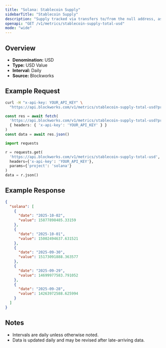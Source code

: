 ```yaml
---
title: "Solana: Stablecoin Supply"
sidebarTitle: "Stablecoin Supply"
description: "Supply tracked via transfers to/from the null address, as well as distinct issuance and redemption events for supported stablecoins. Circulating supply remove supply held in bridges, token treasuries, and known mint/burn addresses."
openapi: "GET /v1/metrics/stablecoin-supply-total-usd"
mode: "wide"
---
```


## Overview

- **Denomination:** USD
- **Type:** USD Value
- **Interval:** Daily
- **Source:** Blockworks

## Example Request

<CodeGroup>

```bash cURL
curl -H "x-api-key: YOUR_API_KEY" \
  "https://api.blockworks.com/v1/metrics/stablecoin-supply-total-usd?project=solana"
```

```typescript TypeScript
const res = await fetch(
  'https://api.blockworks.com/v1/metrics/stablecoin-supply-total-usd?project=solana',
  { headers: { 'x-api-key': 'YOUR_API_KEY' } }
)
const data = await res.json()
```

```python Python
import requests

r = requests.get(
  'https://api.blockworks.com/v1/metrics/stablecoin-supply-total-usd',
  headers={'x-api-key': 'YOUR_API_KEY'},
  params={'project': 'solana'}
)
data = r.json()
```

</CodeGroup>

## Example Response

```json
{
  "solana": [
    {
      "date": "2025-10-02",
      "value": 15877898485.33159
    },
    {
      "date": "2025-10-01",
      "value": 15002494637.631521
    },
    {
      "date": "2025-09-30",
      "value": 15173091888.363577
    },
    {
      "date": "2025-09-29",
      "value": 14699977583.791052
    },
    {
      "date": "2025-09-28",
      "value": 14263972588.625994
    }
  ]
}
```

## Notes
- Intervals are daily unless otherwise noted.
- Data is updated daily and may be revised after late-arriving data.
